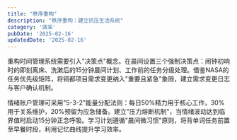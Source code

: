 ```yaml
---
title: "秩序重构"
description: "秩序重构：建立抗压生活系统"
category: '效率'
pubDate: '2025-02-16'
updatedDate: '2025-02-16'
---
```


重构时间管理系统需要引入"决策点"概念。在晨间设置三个强制决策点：闹钟初响时的即刻离床、洗漱后的15分钟晨间计划、工作前的任务分级处理。借鉴NASA的任务优先级矩阵，将铜都项目需求变更纳入"重要且紧急"象限，建立需求变更日志与客户确认机制。

情绪账户管理可采用"5-3-2"能量分配法则：每日50%精力用于核心工作，30%用于关系维护，20%预留为应急储备。建立"压力熔断机制"，当情绪波动达到临界值时启动15分钟正念呼吸。学习计划遵循"晨间微习惯"原则，将背单词任务前置至早餐时段，利用记忆曲线提升学习效率。
